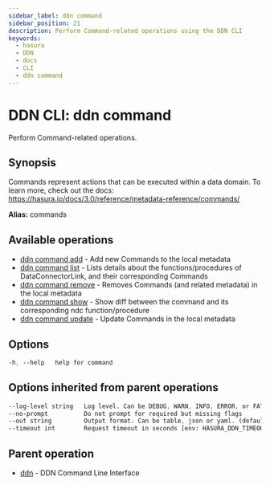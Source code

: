 ```yaml
---
sidebar_label: ddn command
sidebar_position: 21
description: Perform Command-related operations using the DDN CLI
keywords:
  - hasura
  - DDN
  - docs
  - CLI
  - ddn command
---
```


# DDN CLI: ddn command

Perform Command-related operations.

## Synopsis

Commands represent actions that can be executed within a data domain. To learn more, check out the docs: https://hasura.io/docs/3.0/reference/metadata-reference/commands/

**Alias:** commands

## Available operations

- [ddn command add](/reference/cli/commands/ddn_command_add) - Add new Commands to the local metadata
- [ddn command list](/reference/cli/commands/ddn_command_list) - Lists details about the functions/procedures of DataConnectorLink, and their corresponding Commands
- [ddn command remove](/reference/cli/commands/ddn_command_remove) - Removes Commands (and related metadata) in the local metadata
- [ddn command show](/reference/cli/commands/ddn_command_show) - Show diff between the command and its corresponding ndc function/procedure
- [ddn command update](/reference/cli/commands/ddn_command_update) - Update Commands in the local metadata

## Options

```sass
-h, --help   help for command
```

## Options inherited from parent operations

```sass
--log-level string   Log level. Can be DEBUG, WARN, INFO, ERROR, or FATAL. (default "INFO")
--no-prompt          Do not prompt for required but missing flags
--out string         Output format. Can be table, json or yaml. (default "table")
--timeout int        Request timeout in seconds [env: HASURA_DDN_TIMEOUT] (default 100)
```

## Parent operation

- [ddn](/reference/cli/commands/ddn) - DDN Command Line Interface
